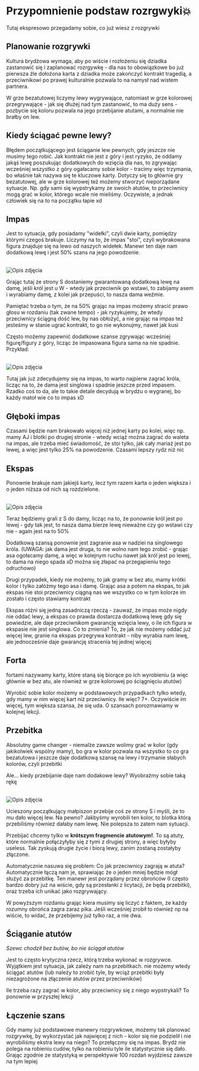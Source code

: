 # Przypomnienie podstaw rozrgwyki💥

Tutaj ekspresowo przegadamy sobie, co już wiesz z rozgrywki

## Planowanie rozgrywki

Kultura brydżowa wymaga, aby po wiście i rozłożeniu się dziadka zastanowić się i zaplanować rozrgywkę - dla nas to obowiązkowe bo już pierwsza źle dołożona karta z dziadka może zakończyć kontrakt tragedią, a przeciwnikowi po prawej kulturalnie pozwala to na namysł nad wistem partnera.

W grze bezatutowej liczymy lewy wygrywające, natomiast w grze kolorowej przegrywające - jak się dłużej nad tym zastanowić, to ma duży sens - pozbycie się koloru pozwala na jego przebijanie atutami, a normalnie nie brałby on lew.

## Kiedy ściągać pewne lewy? 
Błędem początkującego jest ściąganie lew pewnych, gdy jeszcze nie musimy tego robić. Jak kontrakt nie jest z góry i jest ryzyko, że oddamy jakąś lewę poszukując dodatkowych do wzięcia dla nas, to zgrywając wcześniej wszystko z góry ogałacamy sobie kolor - tracimy więc trzymania, bo właśnie tak nazywa się te kluczowe karty. Dotyczy się to głównie gry bezatutowej, ale w grze kolorowej też możemy stworzyć nieporządane sytuacje. Np. gdy sami się wypstrykamy ze swoich atutów, to przeciwnicy mogą grać w kolor, którego wcale nie mieliśmy. Oczywiste, a jednak człowiek się na to na początku łapie xd

## Impas

Jest to sytuacja, gdy posiadamy "widełki", czyli dwie karty, pomiędzy którymi czegoś brakuje. Liczymy na to, że impas "stoi", czyli wybrakowana figura znajduje się na lewo od naszych widełek. Manewr ten daje nam dodatkową lewę i jest 50% szans na jego powodzenie.

<br />
<img src="/assets/1.png" alt="Opis zdjęcia" width={400} height={400} />
<br />

Grając tutaj ze strony S dostaniemy gwarantowaną dodatkową lewę na damę, jeśli król jest u W - wtedy jak przeciwnik go wstawi, to zabijamy asem i wyrabiamy damę, z kolei jak przepuści, to nasza dama weźmie.

Pamiętać trzeba o tym, że na 50% grając na impas możemy stracić prawo głosu w rozdaniu (tak zwane tempo) - jak ryzykujemy, że wtedy przeciwnicy ściągną dość lew, by nas obłożyć, a nie grając na impas też jesteśmy w stanie ugrać kontrakt, to go nie wykonujmy, nawet jak kusi

Często możemy zapewnić dodatkowe szanse zgrywając wcześniej figurę/figury z góry, licząc że impasowana figura sama na nie spadnie. Przykład:

<br />
<img src="/assets/2.png" alt="Opis zdjęcia" width={400} height={400} />
<br />

Tutaj jak już zdecydujemy się na impas, to warto najpierw zagrać króla, licząc na to, że dama jest singlowa i spadnie jeszcze przed impasem. Rzadko coś to da, ale to takie detale decydują w brydżu o wygranej, bo każdy matoł wie co to impas xD

## Głęboki impas

Czasami będzie nam brakowało więcej niż jednej karty po kolei, więc np. mamy AJ i blotki po drugiej stronie - wtedy wciąż można zagrać do waleta na impas, ale trzeba mieć świadomość, że stoi tylko, jak cały mariaż jest po lewej, a więc jest tylko 25% na powodzenie. Czasami lepszy rydz niż nic

## Ekspas

Ponownie brakuje nam jakiejś karty, lecz tym razem karta o jeden większa i o jeden niższa od nich są rozdzielone.

<br />
<img src="/assets/3.png" alt="Opis zdjęcia" width={400} height={400} />
<br />

Teraz będziemy grali z S do damy, licząc na to, że ponownie król jest po lewej - gdy tak jest, to nasza dama bierze lewę nieważne czy go wstawi czy nie - again jest na to 50%

Dodatkową szansą ponownie jest zagranie asa w nadziei na singlowego króla. (UWAGA: jak dama jest druga, to nie wolno nam tego zrobić - grając asa ogołacamy damę, a więc w kolejnym ruchu nawet jak król jest po lewej, to dama na niego spada xD można się złapać na przegapieniu tego odruchowo)

Drugi przypadek, kiedy nie możemy, to jak gramy w bez atu, mamy krótki kolor i tylko załóżmy tego asa i damę. Grając asa a potem na ekspas, to jak ekspas nie stoi przeciwnicy ciągną nas we wszystko co w tym kolorze im zostało i często stawiamy kontrakt

Ekspas różni się jedną zasadniczą rzeczą - zauważ, że impas może nigdy nie oddać lewy, a ekspas co prawda dostarcza dodatkową lewę gdy się powiedzie, ale daje przeciwnikom gwarancję wzięcia lewy, o ile ich figura w ekspasie nie jest singlowa. Co to zmienia? To, że jak nie możemy oddać już więcej lew, granie na ekspas przegrywa kontrakt - niby wyrabia nam lewę, ale jednocześnie daje gwarancję stracenia tej jednej więcej

## Forta

fortami nazywamy karty, które staną się biorące po ich wyrobieniu (a więc głównie w bez atu, ale również w grze kolorowej po ściągnięciu atutów)

Wyrobić sobie kolor możemy w podstawowych przypadkach tylko wtedy, gdy mamy w nim więcej kart niż przeciwnicy. Ile więc? 7+. Oczywiście im więcej, tym większa szansa, że się uda. O szansach porozmawiamy w kolejnej lekcji.

## Przebitka

Absolutny game changer - niemalże zawsze wolimy grać w kolor (gdy jakikolwiek wspólny mamy), bo gra w kolor pozwala na wszystko to co gra bezatutowa i jeszcze daje dodatkową szansę na lewy i trzymanie słabych kolorów, czyli przebitki

Ale... kiedy przebijanie daje nam dodakowe lewy? Wyobraźmy sobie taką rękę

<br />
<img src="/assets/4.png" alt="Opis zdjęcia" width={400} height={400} />
<br />

Ucieszony początkujący małpiszon przebije coś ze strony S i myśli, że to mu dało więcej lew. Na pewno? Jakbyśmy wyrobili ten kolor, to blotka którą przebiliśmy również dałaby nam lewę. Nie polepsza to zatem nam sytuacji.

Przebijać chcemy tylko w **krótszym fragmencie atutowym!**. To są atuty, które normalnie połączyłyby się z tymi z drugiej strony, a więc byłyby useless. Tak zyskują drugie życie i biorą lewy, zanim zostaną zostałyby złączone.

Automatycznie nasuwa się problem: Co jak przeciwnicy zagrają w atuta? Automatycznie łączą nam je, sprawiając że o jeden mniej będzie mógł służyć za przebitkę. Ten manewr jest porządany przez obrońców (I często bardzo dobry już na wiście, gdy są przesłanki z licytacji, że będą przebitki), oraz trzeba ich unikać jako rozgrywający. 

W powyższym rozdaniu grając kiera musimy się liczyć z faktem, że każdy rozumny obrońca zagra zaraz pika. Jeśli wcześniej zrobił to również np na wiście, to widać, że przebijemy już tylko raz, a nie dwa.

## Ściąganie atutów
*Szewc chodził bez butów, bo nie ściągał atutów*

Jest to często krytyczna rzecz, którą trzeba wykonać w rozgrywce. Wyjątkiem jest sytuacja, jak zależy nam na przebitkach. nie możemy wtedy ściągać atutów (lub należy to zrobić tyle, by wciąż przebitki były niezagrożone na złączenie atutów przez przeciwników)

Ile trzeba razy zagrać w kolor, aby przeciwnicy się z niego wypstrykali? To ponownie w przyszłej lekcji

## Łączenie szans

Gdy mamy już podstawowe manewry rozgrywkowe, możemy tak planować rozgrywkę, by wykorzystać jak najwięcej z nich - kolor się nie podzielił i nie wyrobiliśmy ekstra lewy na niego? To przełączmy się na impas. Brydż nie polega na robieniu cudów, tylko na robieniu tyle ile statystycznie się dało. Grając zgodnie ze statystyką w perspektywie 100 rozdań wyjdziesz zawsze na tym lepiej



